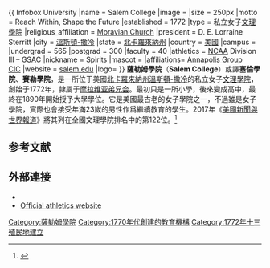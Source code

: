 {{for|原名為薩勒姆學院的大學|薩勒姆國際大學}}
{{ Infobox University 
|name        =  Salem College
|image       =
|size        = 250px
|motto       = Reach Within, Shape the Future
|established = 1772
|type        = 私立女子[[美國文理學院|文理學院]]
|religious_affiliation = [[Moravian_Church|Moravian Church]]
|president   = D. E. Lorraine Sterritt
|city        =  [[溫斯頓-撒冷|溫斯頓-撒冷]]
|state       = [[北卡羅來納州|北卡羅來納州]]
|country     = [[美國|美國]]
|campus      =  
|undergrad   = 565
|postgrad    = 300
|faculty     = 40
|athletics   = [[NCAA|NCAA]] Division III – [[Great_South_Athletic_Conference|GSAC]]
|nickname    = Spirits
|mascot      = 
|affiliations= [[Annapolis_Group|Annapolis Group]]<br>[[Council_of_Independent_Colleges|CIC]]
|website     =  [http://www.salem.edu salem.edu]
|logo=
}}
'''薩勒姆學院'''（'''Salem College'''）或譯'''塞倫學院'''、'''賽勒學院'''，是一所位于美國[[北卡羅來納州|北卡羅來納州]][[溫斯頓-撒冷|溫斯頓-撒冷]]的私立女子[[美國文理學院|文理學院]]，創始于1772年，隷屬于[[摩拉维亚弟兄会|摩拉维亚弟兄会]]。最初只是一所小學，後來變成高中，最終在1890年開始授予大學學位。它是美國最古老的女子學院之一，不過雖是女子學院，實際也會接受年滿23嵗的男性作爲繼續教育的學生。2017年《[[美國新聞與世界報道|美國新聞與世界報道]]》將其列在全國文理學院排名中的第122位。<ref>{{cite web|title=Salem College|url=http://colleges.usnews.rankingsandreviews.com/best-colleges/salem-college-2960|publisher=US News|accessdate=2016-12-31|archive-date=2017-02-02|archive-url=https://web.archive.org/web/20170202015025/http://colleges.usnews.rankingsandreviews.com/best-colleges/salem-college-2960|dead-url=no}}</ref>

==参考文献==
{{reflist}}
== 外部連接 ==
* {{Official website|http://www.salem.edu/}}
* [https://web.archive.org/web/20120908160806/http://www.salem.edu/athletics/varsity Official athletics website]

{{Coord|36.0872891|-80.2397989|display=title}}

[[Category:薩勒姆學院|Category:薩勒姆學院]]
[[Category:1770年代創建的教育機構|Category:1770年代創建的教育機構]]
[[Category:1772年十三殖民地建立|Category:1772年十三殖民地建立]]